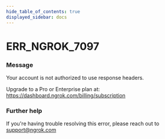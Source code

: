 ```yaml
---
hide_table_of_contents: true
displayed_sidebar: docs
---
```



# ERR_NGROK_7097

### Message

Your account is not authorized to use response headers.

Upgrade to a Pro or Enterprise plan at: https://dashboard.ngrok.com/billing/subscription

### Further help

If you're having trouble resolving this error, please reach out to [support@ngrok.com](mailto:support@ngrok.com?subject=Help%20with%20ERR_NGROK_7097)

<ErrorDetails error="err_ngrok_7097" />
